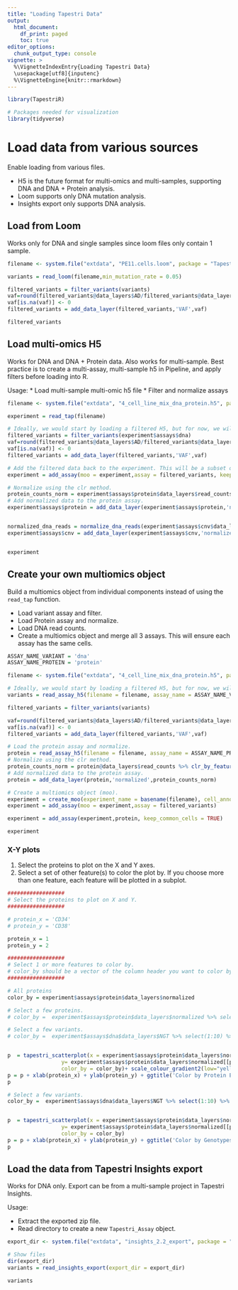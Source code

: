```yaml
---
title: "Loading Tapestri Data"
output:
  html_document:
    df_print: paged
    toc: true
editor_options: 
  chunk_output_type: console
vignette: >
  %\VignetteIndexEntry{Loading Tapestri Data}
  \usepackage[utf8]{inputenc}
  %\VignetteEngine{knitr::rmarkdown}
---
```



```r

library(TapestriR)

# Packages needed for visualization 
library(tidyverse)

```

# Load data from various sources {.tabset}

Enable loading from various files. 

* H5 is the future format for multi-omics and multi-samples, supporting DNA and DNA + Protein analysis. 
* Loom supports only DNA mutation analysis.
* Insights export only supports DNA analysis.


## Load from Loom

Works only for DNA and single samples since loom files only contain 1 sample.  

```r

filename <- system.file("extdata", "PE11.cells.loom", package = "TapestriR")

variants = read_loom(filename,min_mutation_rate = 0.05)

filtered_variants = filter_variants(variants)
vaf=round(filtered_variants@data_layers$AD/filtered_variants@data_layers$DP, 3)
vaf[is.na(vaf)] <- 0
filtered_variants = add_data_layer(filtered_variants,'VAF',vaf)

filtered_variants
```

## Load multi-omics H5

Works for DNA and DNA + Protein data. Also works for multi-sample. Best practice is to create a multi-assay, multi-sample h5 in Pipeline, and apply filters before loading into R. 

Usage:
* Load multi-sample multi-omic h5 file
* Filter and normalize assays  


```r


filename <- system.file("extdata", "4_cell_line_mix_dna_protein.h5", package = "TapestriR")

experiment = read_tap(filename)

# Ideally, we would start by loading a filtered H5, but for now, we will load data with some basic filters.
filtered_variants = filter_variants(experiment$assays$dna)
vaf=round(filtered_variants@data_layers$AD/filtered_variants@data_layers$DP, 3)
vaf[is.na(vaf)] <- 0
filtered_variants = add_data_layer(filtered_variants,'VAF',vaf)

# Add the filtered data back to the experiment. This will be a subset of the rest of the assays to ensure that we have the same cells.
experiment = add_assay(moo = experiment,assay = filtered_variants, keep_common_cells = TRUE)

# Normalize using the clr method.
protein_counts_norm = experiment$assays$protein$data_layers$read_counts %>% clr_by_feature() %>% as_tibble(rownames = NA)
# Add normalized data to the protein assay.
experiment$assays$protein = add_data_layer(experiment$assays$protein,'normalized',protein_counts_norm)


normalized_dna_reads = normalize_dna_reads(experiment$assays$cnv$data_layers$read_counts)
experiment$assays$cnv = add_data_layer(experiment$assays$cnv,'normalized',normalized_dna_reads)


experiment
```

## Create your own multiomics object

Build a multiomics object from individual components instead of using the `read_tap` function. 

* Load variant assay and filter. 
* Load Protein assay and normalize.
* Load DNA read counts.
* Create a multiomics object and merge all 3 assays. This will ensure each assay has the same cells. 


```r
ASSAY_NAME_VARIANT = 'dna'
ASSAY_NAME_PROTEIN = 'protein'

filename <- system.file("extdata", "4_cell_line_mix_dna_protein.h5", package = "TapestriR")

# Ideally, we would start by loading a filtered H5, but for now, we will send a filtering list to the function to mimic it.
variants = read_assay_h5(filename = filename, assay_name = ASSAY_NAME_VARIANT, min_mutation_rate = 0.005)

filtered_variants = filter_variants(variants)

vaf=round(filtered_variants@data_layers$AD/filtered_variants@data_layers$DP, 3)
vaf[is.na(vaf)] <- 0
filtered_variants = add_data_layer(filtered_variants,'VAF',vaf)

# Load the protein assay and normalize.
protein = read_assay_h5(filename = filename, assay_name = ASSAY_NAME_PROTEIN)
# Normalize using the clr method.
protein_counts_norm = protein@data_layers$read_counts %>% clr_by_feature() %>% as_tibble(rownames = NA)
# Add normalized data to the protein assay.
protein = add_data_layer(protein,'normalized',protein_counts_norm)

# Create a multiomics object (moo).
experiment = create_moo(experiment_name = basename(filename), cell_annotations = filtered_variants@cell_annotations)
experiment = add_assay(moo = experiment,assay = filtered_variants)

experiment = add_assay(experiment,protein, keep_common_cells = TRUE)

experiment
```

### X-Y plots

1) Select the proteins to plot on the X and Y axes.
2) Select a set of other feature(s) to color the plot by. If you choose more than one feature, each feature will be plotted in a subplot.

```r


##################
# Select the proteins to plot on X and Y.
##################

# protein_x = 'CD34'
# protein_y = 'CD38'

protein_x = 1
protein_y = 2

##################
# Select 1 or more features to color by.
# color_by should be a vector of the column header you want to color by.
##################

# All proteins
color_by = experiment$assays$protein$data_layers$normalized

# Select a few proteins.
# color_by =  experiment$assays$protein$data_layers$normalized %>% select('CD110','CD117')

# Select a few variants.
# color_by =  experiment$assays$dna$data_layers$NGT %>% select(1:10) %>% mutate_all(as_factor) %>% mutate_all(recode_genotypes)


p  = tapestri_scatterplot(x = experiment$assays$protein$data_layers$normalized[[protein_x]], 
                 y= experiment$assays$protein$data_layers$normalized[[protein_y]], 
                 color_by = color_by)+ scale_colour_gradient2(low="yellow", mid='grey', high="darkred") 
p = p + xlab(protein_x) + ylab(protein_y) + ggtitle('Color by Protein Expression')
p

# Select a few variants.
color_by =  experiment$assays$dna$data_layers$NGT %>% select(1:10) %>% mutate_all(as_factor) %>% mutate_all(recode_genotypes)


p  = tapestri_scatterplot(x = experiment$assays$protein$data_layers$normalized[[protein_x]], 
                 y= experiment$assays$protein$data_layers$normalized[[protein_y]], 
                 color_by = color_by)
p = p + xlab(protein_x) + ylab(protein_y) + ggtitle('Color by Genotypes')
p

```


## Load the data from Tapestri Insights export

Works for DNA only. Export can be from a multi-sample project in Tapestri Insights. 

Usage:

* Extract the exported zip file.
* Read directory to create a new `Tapestri_Assay` object.

```r

export_dir <- system.file("extdata", "insights_2.2_export", package = "TapestriR")

# Show files
dir(export_dir)
variants = read_insights_export(export_dir = export_dir)

variants
```

